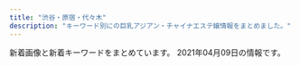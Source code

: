 ```yaml
---
title: "渋谷・原宿・代々木"
description: "キーワード別にの巨乳アジアン・チャイナエステ嬢情報をまとめました。"
---
```


新着画像と新着キーワードをまとめています。
2021年04月09日の情報です。

<DmmAffiliateIns />
<KeywordTable
  shops={
    [
    {
        "img_links": [],
        "station": "JR\u6e0b\u8c37\u99c5\u5bae\u76ca\u5742\u53e3",
        "name": "Angel",
        "keywords": {},
        "url": "http://angel.est.cm/"
    },
    {
        "img_links": [
            "http://www.sarara-es.xyz/images/bj2.jpg",
            "http://www.sarara-es.xyz/images/pick.png",
            "http://www.sarara-es.xyz/images/shop/shop03.jpg",
            "http://www.sarara-es.xyz/images/shop/shop02.jpg",
            "http://www.sarara-es.xyz/images/r1.jpg",
            "http://www.sarara-es.xyz/images/face.png",
            "http://www.sarara-es.xyz/files/004.jpg",
            "http://www.sarara-es.xyz/files/003.jpg",
            "http://www.sarara-es.xyz/images/news.png",
            "http://www.sarara-es.xyz/files/001.jpg",
            "http://www.sarara-es.xyz/images/r4.jpg",
            "http://www.sarara-es.xyz/files/005.jpg",
            "http://www.sarara-es.xyz/files/006.jpg",
            "http://www.sarara-es.xyz/images/s_staff.png",
            "http://www.sarara-es.xyz/images/shop/shop01.jpg",
            "http://www.sarara-es.xyz/images/r2.jpg",
            "http://www.sarara-es.xyz/images/r5.jpg",
            "http://www.sarara-es.xyz/images/end.png",
            "http://www.sarara-es.xyz/files/002.jpg",
            "http://www.sarara-es.xyz/images/s_link.png",
            "http://www.sarara-es.xyz/images/top.png",
            "http://www.sarara-es.xyz/images/shop/shop04.jpg"
        ],
        "keywords": {
            "86": 2,
            "87": 1,
            "85": 3,
            "D": 3,
            "C": 3
        },
        "url": "http://www.sarara-es.xyz",
        "name": "Honey",
        "station": "JR\u6e0b\u8c37\u99c5\u30cf\u30c1\u516c\u53e3"
    },
    {
        "url": "http://www.e-god.work/",
        "keywords": {},
        "name": "\u30b9\u30ef\u30f3",
        "station": "JR\u6e0b\u8c37\u99c5\u30cf\u30c1\u516c\u53e3",
        "img_links": [
            "http://www.e-god.work/images/int1.jpg",
            "http://www.e-god.work/images/line.png",
            "http://www.e-god.work/images/sys2.jpg",
            "http://www.e-god.work/images/mobile.jpg",
            "http://www.e-god.work/images/staff_t.jpg",
            "http://www.e-god.work/images/sys1.jpg",
            "http://www.e-god.work/images/1.jpg",
            "http://www.e-god.work/images/news.jpg",
            "http://www.e-god.work/images/tel.jpg",
            "http://www.e-god.work/images/int2.jpg",
            "http://www.e-god.work/images/ais.jpg",
            "http://www.e-god.work/img/yuki1.jpg",
            "http://www.e-god.work/images/info.jpg",
            "http://www.e-god.work/images/head.jpg",
            "http://www.e-god.work/img/zb.jpg",
            "http://www.e-god.work/img/koko1.jpg",
            "http://www.e-god.work/img/koko2.jpg",
            "http://www.e-god.work/images/4.jpg",
            "http://www.e-god.work/img/eri1.jpg",
            "http://www.e-god.work/images/2.jpg",
            "http://www.e-god.work/images/interior_t.jpg"
        ]
    },
    {
        "name": "\u9ec4\u91d1\u6d77\u5cb8",
        "url": "http://www.ogon.work/",
        "keywords": {
            "D": 17,
            "84": 35,
            "83": 10,
            "86": 11,
            "85": 11,
            "E": 5,
            "C": 54,
            "87": 11
        },
        "station": "JR\u6e0b\u8c37\u99c5\u30cf\u30c1\u516c\u53e3",
        "img_links": [
            "http://www.ogon.work/staff/hana1.jpg",
            "http://www.ogon.work/staff/ayumi2.jpg",
            "http://www.ogon.work/img/icon/new.jpg",
            "http://www.ogon.work/img/interior.jpg",
            "http://www.ogon.work/staff/yuki2.jpg",
            "http://www.ogon.work/img/contentsbottom.png",
            "http://www.ogon.work/staff/yuki1.jpg",
            "http://www.ogon.work/img/bana03.jpg",
            "http://www.ogon.work/staff/ayumi1.jpg",
            "http://www.ogon.work/img/bana02.jpg",
            "http://www.ogon.work/staff/aya1.jpg",
            "http://www.ogon.work/staff/ayumi3.jpg",
            "http://www.ogon.work/staff/sara1.jpg",
            "http://www.ogon.work/staff/tina1.jpg",
            "http://www.ogon.work/staff/momo1.jpg",
            "http://www.ogon.work/img/s/s_qa.png"
        ]
    },
    {
        "station": "JR\u6e0b\u8c37\u99c5\u897f\u53e3",
        "keywords": {
            "D": 4,
            "88": 5,
            "85": 4,
            "86": 3,
            "E": 2,
            "C": 17,
            "87": 5,
            "F": 1
        },
        "url": "http://awaawa-fairy.work/",
        "img_links": [
            "http://awaawa-fairy.work/sp/img/tel.jpg",
            "http://awaawa-fairy.work/sp/img/sta29.png",
            "http://awaawa-fairy.work/img/st29.png",
            "http://awaawa-fairy.work/img/st15.png",
            "http://awaawa-fairy.work/img/sta26.png",
            "http://awaawa-fairy.work/sp/img/p-26.png",
            "http://awaawa-fairy.work/img/sta15.png",
            "http://awaawa-fairy.work/img/sta28.png",
            "http://awaawa-fairy.work/sp/img/t-r.jpg",
            "http://awaawa-fairy.work/img/sta22.png",
            "http://awaawa-fairy.work/sp/img/t-s.jpg",
            "http://awaawa-fairy.work/img/st22.png",
            "http://awaawa-fairy.work/img/sta29.png",
            "http://awaawa-fairy.work/sp/img/t-t.jpg",
            "http://awaawa-fairy.work/img/sta17.png",
            "http://awaawa-fairy.work/sp/img/sta17.png",
            "http://awaawa-fairy.work/img/sta27.png",
            "http://awaawa-fairy.work/sp/img/t-a.jpg",
            "http://awaawa-fairy.work/sp/img/time.jpg",
            "http://awaawa-fairy.work/sp/img/sta18.png",
            "http://awaawa-fairy.work/img/st28.png",
            "http://awaawa-fairy.work/img/st4.png",
            "http://awaawa-fairy.work/sp/img/p-27.png",
            "http://awaawa-fairy.work/sp/img/mv.jpg",
            "http://awaawa-fairy.work/img/nos.png",
            "http://awaawa-fairy.work/sp/img/botton.jpg",
            "http://awaawa-fairy.work/sp/img/add.jpg",
            "http://awaawa-fairy.work/sp/img/pic.jpg",
            "http://awaawa-fairy.work/sp/img/sta28.png",
            "http://awaawa-fairy.work/sp/img/sta15.png",
            "http://awaawa-fairy.work/sp/img/line.jpg",
            "http://awaawa-fairy.work/sp/img/pc.jpg",
            "http://awaawa-fairy.work/sp/img/sys.jpg",
            "http://awaawa-fairy.work/img/head.png",
            "http://awaawa-fairy.work/img/sta18.png",
            "http://awaawa-fairy.work/img/mo.png",
            "http://awaawa-fairy.work/img/st17.png",
            "http://awaawa-fairy.work/sp/img/p-15.png",
            "http://awaawa-fairy.work/img/st27.png",
            "http://awaawa-fairy.work/img/st18.png",
            "http://awaawa-fairy.work/sp/img/t-o.jpg",
            "http://awaawa-fairy.work/sp/img/sta26.png",
            "http://awaawa-fairy.work/sp/img/sta22.png",
            "http://awaawa-fairy.work/sp/img/p-29.png",
            "http://awaawa-fairy.work/sp/img/tit.jpg",
            "http://awaawa-fairy.work/img/st26.png",
            "http://awaawa-fairy.work/sp/img/sta27.png",
            "http://awaawa-fairy.work/sp/img/info.jpg",
            "http://awaawa-fairy.work/img/st018.png",
            "http://awaawa-fairy.work/img/st017.png",
            "http://awaawa-fairy.work/img/bottom.png"
        ],
        "name": "\u6ce1\u6ce1\u30d5\u30a7\u30a2\u30ea\u30fc"
    },
    {
        "img_links": [
            "http://ipidiw.com/beautifulgirl8/user_data/00000060.jpg",
            "http://ipidiw.com/beautifulgirl8/user_data/00000095.jpg",
            "http://ipidiw.com/beautifulgirl8/user_data/00000073.jpg",
            "http://ipidiw.com/beautifulgirl8/user_data/00000087.jpg",
            "http://ipidiw.com/beautifulgirl8/images/s_staff.jpg",
            "http://ipidiw.com/beautifulgirl8/images/s1.png",
            "http://ipidiw.com/beautifulgirl8/user_data/00000077.jpg",
            "http://ipidiw.com/beautifulgirl8/images/s3.png",
            "http://ipidiw.com/beautifulgirl8/images/n1.jpg",
            "http://ipidiw.com/beautifulgirl8/images/top.png",
            "http://ipidiw.com/beautifulgirl8/images/mobile.png",
            "http://ipidiw.com/beautifulgirl8/images/int1.jpg",
            "http://ipidiw.com/beautifulgirl8/images/n3.png",
            "http://ipidiw.com/beautifulgirl8/images/s_pick.png",
            "http://ipidiw.com/beautifulgirl8/images/s_news.png",
            "http://ipidiw.com/beautifulgirl8/user_data/00000098.jpg",
            "http://ipidiw.com/beautifulgirl8/images/int2.jpg"
        ],
        "keywords": {},
        "station": "JR\u6e0b\u8c37\u99c5\u897f\u53e3",
        "name": "\u30d3\u30e5\u30fc\u30c6\u30a3\u30d5\u30eb\u30ac\u30fc\u30eb",
        "url": "http://ipidiw.com/beautifulgirl8/"
    },
    {
        "station": "JR\u6e0b\u8c37\u99c5\u6771\u53e3",
        "img_links": [
            "http://kokoronosato.tyo.cm/photos/sites/15/2020/08/2020082205444661.jpg",
            "http://kokoronosato.tyo.cm/photos/sites/15/2020/08/2020082205443766.jpg",
            "http://kokoronosato.tyo.cm/images/themes/pink/s_pickup.png",
            "http://kokoronosato.tyo.cm/photos/sites/15/2019/07/2019072809470568.jpg",
            "http://kokoronosato.tyo.cm/images/themes/pink/s_staff.png",
            "http://kokoronosato.tyo.cm/images/themes/pink/r3.jpg",
            "http://kokoronosato.tyo.cm/images/themes/pink/s_news.png",
            "http://kokoronosato.tyo.cm/images/themes/pink/no2.png",
            "http://kokoronosato.tyo.cm/images/themes/pink/s_link.png",
            "http://kokoronosato.tyo.cm/photos/sites/15/2019/07/2019072809465934.jpg",
            "http://kokoronosato.tyo.cm/photos/sites/15/2020/08/2020082203135850.jpg",
            "http://kokoronosato.tyo.cm/photos/sites/15/2019/07/2019072809450776.jpg",
            "http://kokoronosato.tyo.cm/link/esthelove88-31.jpg",
            "http://kokoronosato.tyo.cm/link/88x31b.jpg",
            "http://kokoronosato.tyo.cm/images/themes/pink/mobile.jpg",
            "http://kokoronosato.tyo.cm/photos/sites/15/2020/08/2020082203150030.jpg",
            "http://menlog.net/link/menlog8831.jpg",
            "http://kokoronosato.tyo.cm/link/walker88.jpg",
            "http://kokoronosato.tyo.cm/link/e0016.jpg",
            "http://kokoronosato.tyo.cm/photos/sites/15/2020/08/2020082205444313.jpg",
            "http://kokoronosato.tyo.cm/link/8831.jpg",
            "http://kokoronosato.tyo.cm/link/massage-de_88_31.jpg",
            "http://kokoronosato.tyo.cm/images/themes/pink/line.png",
            "http://kokoronosato.tyo.cm/images/themes/pink/s_newface.png",
            "http://kokoronosato.tyo.cm/images/themes/pink/s_ranking.png",
            "http://kokoronosato.tyo.cm/images/themes/pink/no1.png",
            "http://kokoronosato.tyo.cm/photos/sites/15/2019/07/2019072809445954.jpg"
        ],
        "url": "http://kokoronosato.tyo.cm/",
        "name": "\u68ee\u306e\u9999",
        "keywords": {
            "85": 2,
            "87": 4,
            "86": 6,
            "D": 12,
            "C": 13,
            "83": 2
        }
    },
    {
        "name": "\u30a2\u30a4\u30b7\u30f3",
        "station": "JR\u6e0b\u8c37\u99c5",
        "img_links": [
            "http://www.aixin.co.jp/images/staff/miki/miki.jpg",
            "http://www.aixin.co.jp/images/staff/miya/miya.jpg",
            "http://www.aixin.co.jp/images/staff/mika2/1.png",
            "http://www.aixin.co.jp/images/costume/4.png",
            "http://www.aixin.co.jp/images/staff/chiemi/chiemi.jpg",
            "http://www.aixin.co.jp/images/staff/yuzu/2.jpg",
            "http://www.aixin.co.jp/images/costume/2.png",
            "http://www.aixin.co.jp/images/staff/rara/rara.png",
            "http://www.aixin.co.jp/images/top/top.jpg",
            "http://www.aixin.co.jp/images/staff/ruru2/ruru2.jpg",
            "http://www.aixin.co.jp/images/staff/yui2/yui2.png",
            "http://www.aixin.co.jp/images/wanted/wanted.png",
            "http://www.aixin.co.jp/images/price/tokusen.jpg",
            "http://www.aixin.co.jp/images/costume/1.png",
            "http://www.aixin.co.jp/images/staff/ayaka/ayaka.jpg",
            "http://www.aixin.co.jp/images/price/long.jpg",
            "http://www.aixin.co.jp/images/staff/miya/1.jpg",
            "http://www.aixin.co.jp/images/costume/3.png",
            "http://www.aixin.co.jp/images/staff/ran/ran.png",
            "http://www.aixin.co.jp/images/staff/yuzu/yuzu.jpg",
            "http://www.aixin.co.jp/images/top_pic/top2.jpg",
            "http://www.aixin.co.jp/images/staff/miharu/miharu.png",
            "http://www.aixin.co.jp/images/staff/akane/akane.png",
            "http://www.aixin.co.jp/images/costume/7.png",
            "http://www.aixin.co.jp/images/staff/ruri2/ruri2.png",
            "http://www.aixin.co.jp/images/price/aroma.jpg",
            "http://www.aixin.co.jp/images/map/google.png",
            "http://www.aixin.co.jp/images/staff/koko/koko.png",
            "http://www.aixin.co.jp/images/staff/mika2/2.png",
            "http://www.aixin.co.jp/images/staff/aki/aki.png",
            "http://www.aixin.co.jp/images/staff/chiemi/1.jpg",
            "http://www.aixin.co.jp/images/staff/mimi2/mimi2.png",
            "http://www.aixin.co.jp/images/staff/mirai/mirai.png",
            "http://www.aixin.co.jp/images/price/hirou.jpg",
            "http://www.aixin.co.jp/images/costume/6.png",
            "http://www.aixin.co.jp/images/staff/ayaka/1.jpg",
            "http://www.aixin.co.jp/images/staff/eri/eri.png",
            "http://www.aixin.co.jp/images/staff/rushi/rushi.jpg",
            "http://www.aixin.co.jp/images/staff/mika2/mika2.png",
            "http://www.aixin.co.jp/images/staff/rushi/1.jpg",
            "http://www.aixin.co.jp/images/staff/haruka2/haruka2.png"
        ],
        "keywords": {},
        "url": "http://www.aixin.co.jp/"
    },
    {
        "station": "JR\u4ee3\u3005\u6728\u99c5",
        "url": "http://www.kaede-es.club/",
        "keywords": {},
        "img_links": [
            "http://www.kaede-es.club/psd/off32.jpg",
            "http://www.kaede-es.club/images/nav/nav-sys.jpg",
            "http://www.kaede-es.club/images/t-off-ico.jpg",
            "http://www.kaede-es.club/images/staff/mimi.jpg",
            "http://www.kaede-es.club/images/staff/2/7.jpg",
            "http://www.kaede-es.club/images/staff/2/momo.jpg",
            "http://www.kaede-es.club/images/staff/4/sati.jpg",
            "http://www.kaede-es.club/images/staff/2/hana.jpg",
            "http://www.kaede-es.club/images/index-tiba_09.jpg",
            "http://www.kaede-es.club/images/index-tiba_04.jpg",
            "http://www.kaede-es.club/images/shop/DSC_0087-221x300.jpg",
            "http://www.kaede-es.club/images/staff/4/yuyu2.jpg",
            "http://www.kaede-es.club/images/staff/miki.jpg",
            "http://www.kaede-es.club/images/nav/nav-staff.jpg",
            "http://www.kaede-es.club/images/staff/2/riri.jpg",
            "http://www.kaede-es.club/images/shop/DSC_0086-300x199.jpg",
            "http://www.kaede-es.club/css/2.jpeg",
            "http://www.kaede-es.club/images/nav/nav-job.jpg",
            "http://www.kaede-es.club/images/staff/6.jpg",
            "http://www.kaede-es.club/images/shop/DSC_0998-199x300.jpg",
            "http://www.kaede-es.club/psd/off2-1.jpg",
            "http://www.kaede-es.club/images/staff/neinei2.jpg",
            "http://www.kaede-es.club/images/index-tiba_10.jpg",
            "http://www.kaede-es.club/images/index-tiba_13.jpg",
            "http://www.kaede-es.club/images/index-tiba_02.jpg"
        ],
        "name": "\u6953"
    }
]
}
/>
<DmmAffiliateScript />
